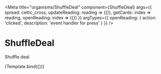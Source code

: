 
<Meta
    title="organisms/ShuffleDeal"
    component={ShuffleDeal}
    args={{
        spread: celtic_cross,
        updateReading: reading => ({}),
        getCards: index => reading,
        openReading: index => ({})
    }}
    argTypes={{
        openReading: { action: 'clicked', description: 'event handler for press' }
    }}
/>


# ShuffleDeal

Shuffle deal

<Canvas>
    <Story name="ShuffleDeal">{Template.bind({})}</Story>
</Canvas>

